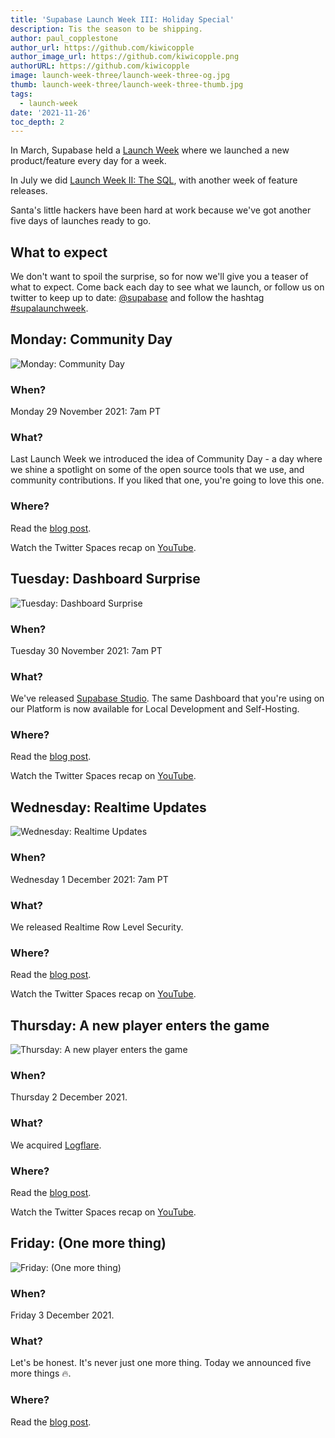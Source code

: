 ```yaml
---
title: 'Supabase Launch Week III: Holiday Special'
description: Tis the season to be shipping.
author: paul_copplestone
author_url: https://github.com/kiwicopple
author_image_url: https://github.com/kiwicopple.png
authorURL: https://github.com/kiwicopple
image: launch-week-three/launch-week-three-og.jpg
thumb: launch-week-three/launch-week-three-thumb.jpg
tags:
  - launch-week
date: '2021-11-26'
toc_depth: 2
---
```


In March, Supabase held a [Launch Week](/blog/2021/03/25/launch-week) where we launched a new product/feature every day for a week.

In July we did [Launch Week II: The SQL](/blog/2021/07/22/supabase-launch-week-sql), with another week of feature releases.

Santa's little hackers have been hard at work because we've got another five days of launches ready to go.

## What to expect

We don't want to spoil the surprise, so for now we'll give you a teaser of what to expect. Come back each day to see what we launch, or follow us on twitter to keep up to date: [@supabase](https://twitter.com/supabase) and follow the hashtag [#supalaunchweek](https://twitter.com/hashtag/supalaunchweek).

## Monday: Community Day

![Monday: Community Day](/images/blog/launch-week-three/communityday.jpg)

### **When?**

Monday 29 November 2021: 7am PT

### What?

Last Launch Week we introduced the idea of Community Day - a day where we shine a spotlight on some of the open source tools that we use, and community contributions. If you liked that one, you're going to love this one.

### Where?

Read the [blog post](/blog/2021/11/29/community-day). 

Watch the Twitter Spaces recap on [YouTube](https://youtu.be/9zmaKt6evxw).

## Tuesday: Dashboard Surprise

![Tuesday: Dashboard Surprise](/images/blog/launch-week-three/elf.jpg)

### **When?**

Tuesday 30 November 2021: 7am PT

### What?

We've released [Supabase Studio](https://github.com/supabase/supabase/tree/master/studio). The same Dashboard that you're using on our Platform is now available for Local Development and Self-Hosting.

### Where?

Read the [blog post](/blog/2021/11/30/supabase-studio). 

Watch the Twitter Spaces recap on [YouTube](https://youtu.be/n1QGq75ZzvE).

## Wednesday: Realtime Updates

![Wednesday: Realtime Updates](/images/blog/launch-week-three/grinch.jpg)

### **When?**

Wednesday 1 December 2021: 7am PT

### What?

We released Realtime Row Level Security.

### Where?

Read the [blog post](/blog/2021/12/01/realtime-row-level-security-in-postgresql). 

Watch the Twitter Spaces recap on [YouTube](https://youtu.be/9zmaKt6evxw).

## Thursday: A new player enters the game

![Thursday: A new player enters the game](/images/blog/launch-week-three/arnie.jpg)

### **When?**

Thursday 2 December 2021.

### What?

We acquired [Logflare](https://logflare.app).

### Where?

Read the [blog post](/blog/2021/12/02/supabase-acquires-logflare). 

Watch the Twitter Spaces recap on [YouTube](https://youtu.be/9zmaKt6evxw).

## Friday: (One more thing)

![Friday: (One more thing)](/images/blog/launch-week-three/danny.jpg)

### **When?**

Friday 3 December 2021.

### What?

Let's be honest. It's never just one more thing. Today we announced five more things 🔥.

### Where?

Read the [blog post](/blog/2021/11/30/supabase-studio). 

